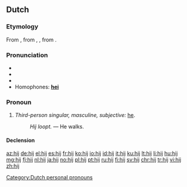 ==Dutch==
===Etymology===
From {{etyl|dum|nl}} {{term|hi|lang=dum}}, from {{etyl|odt|nl}} {{term|hie|lang=odt}}, {{term|hē|lang=odt}}, from {{etyl|gem-pro|nl}} {{m|gem-pro|*hiz}}.

===Pronunciation===
* {{rhymes|ɛi̯|lang=nl}}
* {{IPA|/ɦɛi̯/|lang=nl}}
* {{audio|Nl-hij.ogg|audio|lang=nl}}
* Homophones: '''[[hei]]'''

===Pronoun===
{{head|nl}}

# ''Third-person singular, masculine, subjective:'' [[he]].
#: ''Hij loopt.'' &mdash; He walks.

====Declension====
{{nl-decl-personal pronouns}}

[[Category:Dutch personal pronouns]]

[[az:hij]]
[[de:hij]]
[[el:hij]]
[[es:hij]]
[[fr:hij]]
[[ko:hij]]
[[io:hij]]
[[id:hij]]
[[it:hij]]
[[ku:hij]]
[[lt:hij]]
[[li:hij]]
[[hu:hij]]
[[mg:hij]]
[[fj:hij]]
[[nl:hij]]
[[ja:hij]]
[[no:hij]]
[[pl:hij]]
[[pt:hij]]
[[ru:hij]]
[[fi:hij]]
[[sv:hij]]
[[chr:hij]]
[[tr:hij]]
[[vi:hij]]
[[zh:hij]]